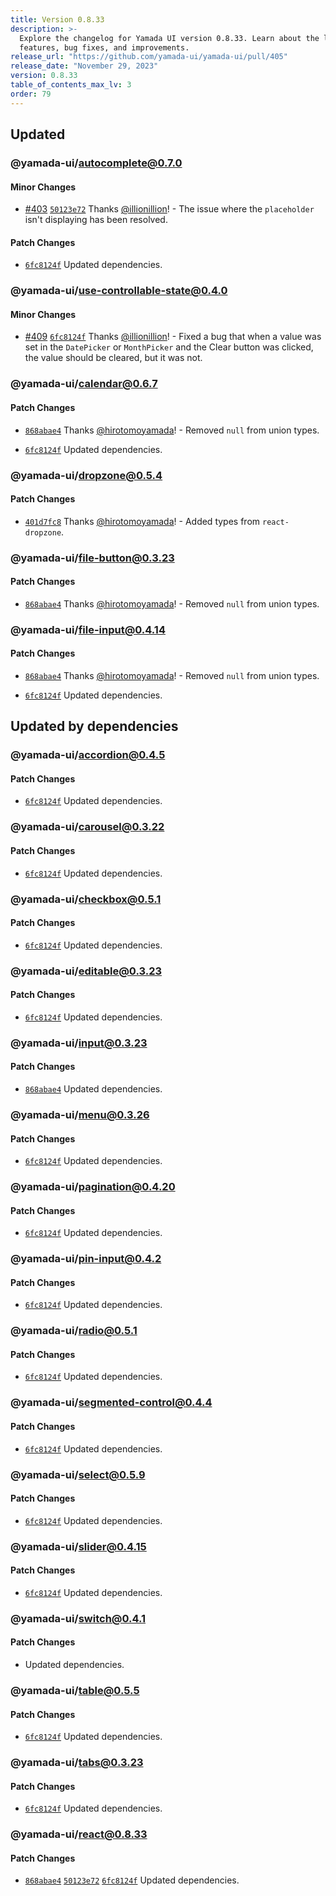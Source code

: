 ```yaml
---
title: Version 0.8.33
description: >-
  Explore the changelog for Yamada UI version 0.8.33. Learn about the latest
  features, bug fixes, and improvements.
release_url: "https://github.com/yamada-ui/yamada-ui/pull/405"
release_date: "November 29, 2023"
version: 0.8.33
table_of_contents_max_lv: 3
order: 79
---
```


## Updated

### @yamada-ui/autocomplete@0.7.0

#### Minor Changes

- [#403](https://github.com/hirotomoyamada/yamada-ui/pull/403) [`50123e72`](https://github.com/hirotomoyamada/yamada-ui/commit/50123e7274a2c90b3f5f56c380123892883125c7) Thanks [@illionillion](https://github.com/illionillion)! - The issue where the `placeholder` isn't displaying has been resolved.

#### Patch Changes

- [`6fc8124f`](https://github.com/hirotomoyamada/yamada-ui/commit/6fc8124f778d5a8863fa549630c90c4851de850e) Updated dependencies.

### @yamada-ui/use-controllable-state@0.4.0

#### Minor Changes

- [#409](https://github.com/hirotomoyamada/yamada-ui/pull/409) [`6fc8124f`](https://github.com/hirotomoyamada/yamada-ui/commit/6fc8124f778d5a8863fa549630c90c4851de850e) Thanks [@illionillion](https://github.com/illionillion)! - Fixed a bug that when a value was set in the `DatePicker` or `MonthPicker` and the Clear button was clicked, the value should be cleared, but it was not.

### @yamada-ui/calendar@0.6.7

#### Patch Changes

- [`868abae4`](https://github.com/hirotomoyamada/yamada-ui/commit/868abae4647429b71f5600c317e6971d47159c96) Thanks [@hirotomoyamada](https://github.com/hirotomoyamada)! - Removed `null` from union types.

- [`6fc8124f`](https://github.com/hirotomoyamada/yamada-ui/commit/6fc8124f778d5a8863fa549630c90c4851de850e) Updated dependencies.

### @yamada-ui/dropzone@0.5.4

#### Patch Changes

- [`401d7fc8`](https://github.com/hirotomoyamada/yamada-ui/commit/401d7fc8d31a8000a14d92de6801097d66a64fd9) Thanks [@hirotomoyamada](https://github.com/hirotomoyamada)! - Added types from `react-dropzone`.

### @yamada-ui/file-button@0.3.23

#### Patch Changes

- [`868abae4`](https://github.com/hirotomoyamada/yamada-ui/commit/868abae4647429b71f5600c317e6971d47159c96) Thanks [@hirotomoyamada](https://github.com/hirotomoyamada)! - Removed `null` from union types.

### @yamada-ui/file-input@0.4.14

#### Patch Changes

- [`868abae4`](https://github.com/hirotomoyamada/yamada-ui/commit/868abae4647429b71f5600c317e6971d47159c96) Thanks [@hirotomoyamada](https://github.com/hirotomoyamada)! - Removed `null` from union types.

- [`6fc8124f`](https://github.com/hirotomoyamada/yamada-ui/commit/6fc8124f778d5a8863fa549630c90c4851de850e) Updated dependencies.

## Updated by dependencies

### @yamada-ui/accordion@0.4.5

#### Patch Changes

- [`6fc8124f`](https://github.com/hirotomoyamada/yamada-ui/commit/6fc8124f778d5a8863fa549630c90c4851de850e) Updated dependencies.

### @yamada-ui/carousel@0.3.22

#### Patch Changes

- [`6fc8124f`](https://github.com/hirotomoyamada/yamada-ui/commit/6fc8124f778d5a8863fa549630c90c4851de850e) Updated dependencies.

### @yamada-ui/checkbox@0.5.1

#### Patch Changes

- [`6fc8124f`](https://github.com/hirotomoyamada/yamada-ui/commit/6fc8124f778d5a8863fa549630c90c4851de850e) Updated dependencies.

### @yamada-ui/editable@0.3.23

#### Patch Changes

- [`6fc8124f`](https://github.com/hirotomoyamada/yamada-ui/commit/6fc8124f778d5a8863fa549630c90c4851de850e) Updated dependencies.

### @yamada-ui/input@0.3.23

#### Patch Changes

- [`868abae4`](https://github.com/hirotomoyamada/yamada-ui/commit/868abae4647429b71f5600c317e6971d47159c96) Updated dependencies.

### @yamada-ui/menu@0.3.26

#### Patch Changes

- [`6fc8124f`](https://github.com/hirotomoyamada/yamada-ui/commit/6fc8124f778d5a8863fa549630c90c4851de850e) Updated dependencies.

### @yamada-ui/pagination@0.4.20

#### Patch Changes

- [`6fc8124f`](https://github.com/hirotomoyamada/yamada-ui/commit/6fc8124f778d5a8863fa549630c90c4851de850e) Updated dependencies.

### @yamada-ui/pin-input@0.4.2

#### Patch Changes

- [`6fc8124f`](https://github.com/hirotomoyamada/yamada-ui/commit/6fc8124f778d5a8863fa549630c90c4851de850e) Updated dependencies.

### @yamada-ui/radio@0.5.1

#### Patch Changes

- [`6fc8124f`](https://github.com/hirotomoyamada/yamada-ui/commit/6fc8124f778d5a8863fa549630c90c4851de850e) Updated dependencies.

### @yamada-ui/segmented-control@0.4.4

#### Patch Changes

- [`6fc8124f`](https://github.com/hirotomoyamada/yamada-ui/commit/6fc8124f778d5a8863fa549630c90c4851de850e) Updated dependencies.

### @yamada-ui/select@0.5.9

#### Patch Changes

- [`6fc8124f`](https://github.com/hirotomoyamada/yamada-ui/commit/6fc8124f778d5a8863fa549630c90c4851de850e) Updated dependencies.

### @yamada-ui/slider@0.4.15

#### Patch Changes

- [`6fc8124f`](https://github.com/hirotomoyamada/yamada-ui/commit/6fc8124f778d5a8863fa549630c90c4851de850e) Updated dependencies.

### @yamada-ui/switch@0.4.1

#### Patch Changes

- Updated dependencies.

### @yamada-ui/table@0.5.5

#### Patch Changes

- [`6fc8124f`](https://github.com/hirotomoyamada/yamada-ui/commit/6fc8124f778d5a8863fa549630c90c4851de850e) Updated dependencies.

### @yamada-ui/tabs@0.3.23

#### Patch Changes

- [`6fc8124f`](https://github.com/hirotomoyamada/yamada-ui/commit/6fc8124f778d5a8863fa549630c90c4851de850e) Updated dependencies.

### @yamada-ui/react@0.8.33

#### Patch Changes

- [`868abae4`](https://github.com/hirotomoyamada/yamada-ui/commit/868abae4647429b71f5600c317e6971d47159c96) [`50123e72`](https://github.com/hirotomoyamada/yamada-ui/commit/50123e7274a2c90b3f5f56c380123892883125c7) [`6fc8124f`](https://github.com/hirotomoyamada/yamada-ui/commit/6fc8124f778d5a8863fa549630c90c4851de850e) Updated dependencies.
